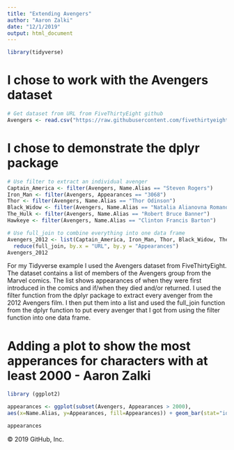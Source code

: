 ```yaml
---
title: "Extending Avengers"
author: "Aaron Zalki"
date: "12/1/2019"
output: html_document
---
```



```r
library(tidyverse)
```

# I chose to work with the Avengers dataset 

```r
# Get dataset from URL from FiveThirtyEight github
Avengers <- read.csv("https://raw.githubusercontent.com/fivethirtyeight/data/master/avengers/avengers.csv")
```

# I chose to demonstrate the dplyr package

```r
# Use filter to extract an individual avenger
Captain_America <- filter(Avengers, Name.Alias == "Steven Rogers")
Iron_Man <- filter(Avengers, Appearances == "3068")
Thor <- filter(Avengers, Name.Alias == "Thor Odinson")
Black_Widow <- filter(Avengers, Name.Alias == "Natalia Alianovna Romanova")
The_Hulk <- filter(Avengers, Name.Alias == "Robert Bruce Banner")
Hawkeye <- filter(Avengers, Name.Alias == "Clinton Francis Barton")
```

```r
# Use full_join to combine everything into one data frame
Avengers_2012 <- list(Captain_America, Iron_Man, Thor, Black_Widow, The_Hulk, Hawkeye) %>%
  reduce(full_join, by.x = "URL", by.y = "Appearances")
Avengers_2012
```

For my Tidyverse example I used the Avengers dataset from FiveThirtyEight. The dataset contains a list of members of the Avengers group from the Marvel comics. The list shows appearances of when they were first introduced in the comics and if/when they died and/or returned. I used the filter function from the dplyr package to extract every avenger from the 2012 Avengers film. I then put them into a list and used the full_join function from the dplyr function to put every avenger that I got from using the filter function into one data frame.


# Adding a plot to show the most apperances for characters with at least 2000 - Aaron Zalki

```r
library (ggplot2)

appearances <- ggplot(subset(Avengers, Appearances > 2000), 
aes(x=Name.Alias, y=Appearances, fill=Appearances)) + geom_bar(stat="identity", position=position_dodge()) + theme(axis.text.x = element_text(angle = 90, hjust = 1))

appearances 
```

© 2019 GitHub, Inc.